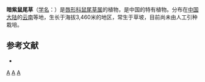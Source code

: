{{Speciesbox 
| taxon = Salvia atropurpurea
| authority = [[吴征镒|C. Y. Wu]]
}}

'''暗紫鼠尾草'''（[[学名|学名]]：{{lang|la|''Salvia atropurpurea''}}）是[[唇形科|唇形科]][[鼠尾草属|鼠尾草属]]的植物，是中国的特有植物。分布在[[中国大陆|中国大陆]]的[[云南|云南]]等地，生长于海拔3,460米的地区，常生于草坡，目前尚未由人工引种栽培。

== 参考文献 ==
<div class="references-small">
* {{cite web| url =http://www.bioinfo.cn/db05/KmzwSpecies.php?action=view&id=12647| title =暗紫鼠尾草| work =《中国高等植物数据库全库》| publisher =中国科学院微生物研究所| author =昆明植物研究所| accessdate =2009-02-24| deadurl =yes| archiveurl =https://web.archive.org/web/20160305021801/http://www.bioinfo.cn/db05/KmzwSpecies.php?action=view&id=12647| archivedate =2016-03-05}}
</div>
{{Taxonbar|from=Q7406747}}

[[Category:鼠尾草属|A]]
[[Category:中國特有植物|A]]
[[Category:云南植物|A]]